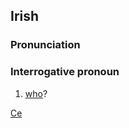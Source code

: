 ==Irish==
===Pronunciation===
{{IPA/k&#690;e&#720;/}}
===Interrogative pronoun===
#[[who]]?

[[Category:Irish language|Ce]]
